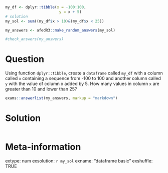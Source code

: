```r
my_df <- dplyr::tibble(x = -100:100, 
                        y = x + 5)
# solution
my_sol <- sum((my_df$x > 10)&(my_df$x < 25))
```

```r
my_answers <- afedR3::make_random_answers(my_sol)

#check_answers(my_answers)
```

Question
========

Using function `dplyr::tibble`, create a `dataframe` called `my_df` with a column called `x` containing a sequence from -100 to 100 and another column called `y` with the value of column x added by 5. How many values in column `x` are greater than 10 and lower than 25?

```r
exams::answerlist(my_answers, markup = "markdown")
```

Solution
================

```r
```


Meta-information
================
extype: num
exsolution: `r my_sol`
exname: "dataframe basic"
exshuffle: TRUE

